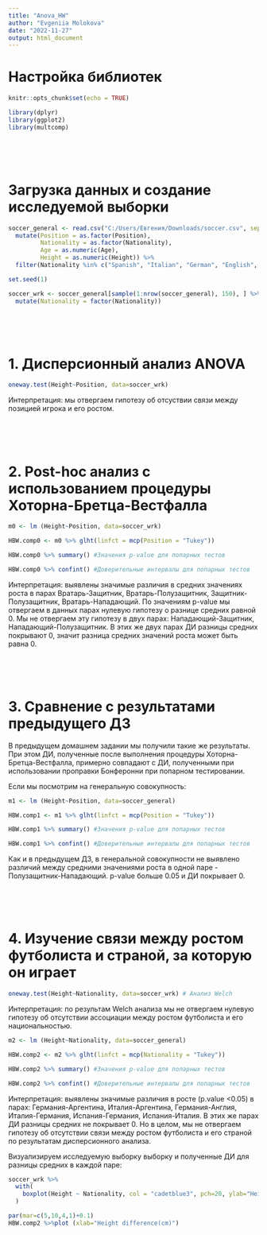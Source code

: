 ```yaml
---
title: "Anova_HW"
author: "Evgeniia Molokova"
date: "2022-11-27"
output: html_document
---
```

# Настройка библиотек 
```r
knitr::opts_chunk$set(echo = TRUE)

library(dplyr)
library(ggplot2)
library(multcomp)
```


&nbsp;


&nbsp;

# Загрузка данных и создание исследуемой выборки 
```r
soccer_general <- read.csv("C:/Users/Евгения/Downloads/soccer.csv", sep=";")[, 2:6] %>%
  mutate(Position = as.factor(Position),
         Nationality = as.factor(Nationality),
         Age = as.numeric(Age),
         Height = as.numeric(Height)) %>%
  filter(Nationality %in% c("Spanish", "Italian", "German", "English", "Argentinian"))

set.seed(1)

soccer_wrk <- soccer_general[sample(1:nrow(soccer_general), 150), ] %>%
  mutate(Nationality = factor(Nationality))
```


&nbsp;


&nbsp;

# 1. Дисперсионный анализ ANOVA
```r
oneway.test(Height~Position, data=soccer_wrk)
```

 Интерпретация: мы отвергаем гипотезу об отсуствии связи между позицией игрока и его ростом.
 
 
&nbsp;


&nbsp;

# 2. Post-hoc анализ с использованием процедуры Хоторна-Бретца-Вестфалла
```r
m0 <- lm (Height~Position, data=soccer_wrk)

HBW.comp0 <- m0 %>% glht(linfct = mcp(Position = "Tukey"))

HBW.comp0 %>% summary() #Значения p-value для попарных тестов

HBW.comp0 %>% confint() #Доверительные интервалы для попарных тестов

```
 Интерпретация: выявлены значимые различия в средних значениях роста в парах Вратарь-Защитник, Вратарь-Полузащитник, Защитник-Полузащитник, Вратарь-Нападающий. По значениям p-value мы отвергаем в данных парах нулевую гипотезу о разнице средних равной 0. 
 Мы не отвергаем эту гипотезу в двух парах: Нападающий-Защитник, Нападающий-Полузащитник. В этих же двух парах ДИ разницы средних покрывают 0, значит разница средних значений роста может быть равна 0.
 
&nbsp;


&nbsp;

# 3. Сравнение с результатами предыдущего ДЗ

 В предыдущем домашнем задании мы получили такие же результаты. При этом ДИ, полученные после выполнения процедуры Хоторна-Бретца-Вестфалла, примерно совпадают с ДИ, полученными при использовании проправки Бонферонни при попарном тестировании.
 
 Если мы посмотрим на генеральную совокупность:
```r
m1 <- lm (Height~Position, data=soccer_general)

HBW.comp1 <- m1 %>% glht(linfct = mcp(Position = "Tukey"))

HBW.comp1 %>% summary() #Значения p-value для попарных тестов

HBW.comp1 %>% confint() #Доверительные интервалы для попарных тестов
```
  Как и в предыдущем ДЗ, в генеральной совокупности не выявлено различий между средними значениями роста в одной паре - Полузащитник-Нападающий. p-value больше 0.05 и ДИ покрывает 0.
  
&nbsp;


&nbsp;

# 4. Изучение связи между ростом футболиста и страной, за которую он играет
```r
oneway.test(Height~Nationality, data=soccer_wrk) # Анализ Welch
```
 Интерпретация: по результам Welch анализа мы не отвергаем нулевую гипотезу об отсутствии ассоциации между ростом футболиста и его национальностью.
 
```r
m2 <- lm (Height~Nationality, data=soccer_general)

HBW.comp2 <- m2 %>% glht(linfct = mcp(Nationality = "Tukey"))

HBW.comp2 %>% summary() #Значения p-value для попарных тестов

HBW.comp2 %>% confint() #Доверительные интервалы для попарных тестов
```
 Интерпретация: выявлены значимые различия в росте (p.value <0.05) в парах: Германия-Аргентина, Италия-Аргентина, Германия-Англия, Италия-Германия, Испания-Германия, Испания-Италия. В этих же парах ДИ разницы средних не покрывает 0.
 Но в целом, мы не отвергаем гипотезу об отсутствии связи между ростом футболиста и его страной по результатам дисперсионного анализа.  
 
 Визуализируем исследуемую выборку выборку и полученные ДИ для разницы средних в каждой паре:
```r

soccer_wrk %>% 
  with(
    boxplot(Height ~ Nationality, col = "cadetblue3", pch=20, ylab="Height(cm)")
  )

par(mar=c(5,10,4,1)+0.1)
HBW.comp2 %>%plot (xlab="Height difference(cm)")
```

